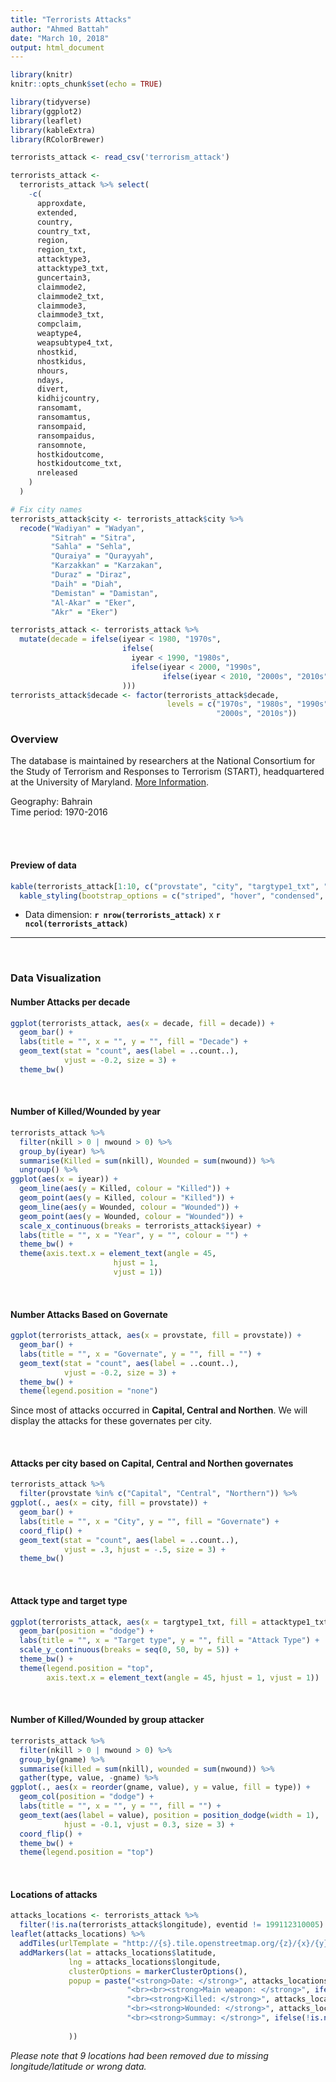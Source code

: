 ```yaml
---
title: "Terrorists Attacks"
author: "Ahmed Battah"
date: "March 10, 2018"
output: html_document
---
```


```r
library(knitr)
knitr::opts_chunk$set(echo = TRUE)
```

```r

library(tidyverse)
library(ggplot2)
library(leaflet)
library(kableExtra)
library(RColorBrewer)

terrorists_attack <- read_csv('terrorism_attack')

terrorists_attack <-
  terrorists_attack %>% select(
    -c(
      approxdate,
      extended,
      country,
      country_txt,
      region,
      region_txt,
      attacktype3,
      attacktype3_txt,
      guncertain3,
      claimmode2,
      claimmode2_txt,
      claimmode3,
      claimmode3_txt,
      compclaim,
      weaptype4,
      weapsubtype4_txt,
      nhostkid,
      nhostkidus,
      nhours,
      ndays,
      divert,
      kidhijcountry,
      ransomamt,
      ransomamtus,
      ransompaid,
      ransompaidus,
      ransomnote,
      hostkidoutcome,
      hostkidoutcome_txt,
      nreleased
    )
  )

# Fix city names
terrorists_attack$city <- terrorists_attack$city %>% 
  recode("Wadiyan" = "Wadyan",
         "Sitrah" = "Sitra",
         "Sahla" = "Sehla",
         "Quraiya" = "Qurayyah",
         "Karzakkan" = "Karzakan",
         "Duraz" = "Diraz",
         "Daih" = "Diah",
         "Demistan" = "Damistan",
         "Al-Akar" = "Eker",
         "Akr" = "Eker")

terrorists_attack <- terrorists_attack %>%
  mutate(decade = ifelse(iyear < 1980, "1970s",
                         ifelse(
                           iyear < 1990, "1980s",
                           ifelse(iyear < 2000, "1990s",
                                  ifelse(iyear < 2010, "2000s", "2010s"))
                         )))
terrorists_attack$decade <- factor(terrorists_attack$decade,
                                   levels = c("1970s", "1980s", "1990s",
                                              "2000s", "2010s"))


```

### Overview

The database is maintained by researchers at the National Consortium for the Study of Terrorism and Responses to Terrorism (START), headquartered at the University of Maryland. [More Information](http://start.umd.edu/gtd/).

Geography: Bahrain  
Time period: 1970-2016

<br><br>

#### Preview of data
```r
kable(terrorists_attack[1:10, c("provstate", "city", "targtype1_txt", "target1", "nkill", "nwound")], col.names = c("Governate", "City","Target type","Target","Killed","Wounded"), "html") %>% 
  kable_styling(bootstrap_options = c("striped", "hover", "condensed", "responsive"))
```

* Data dimension: **`r nrow(terrorists_attack)`** x **`r ncol(terrorists_attack)`**
 
 ***

<br>

### Data Visualization

#### Number Attacks per decade
```r
ggplot(terrorists_attack, aes(x = decade, fill = decade)) +
  geom_bar() +
  labs(title = "", x = "", y = "", fill = "Decade") +
  geom_text(stat = "count", aes(label = ..count..), 
            vjust = -0.2, size = 3) +
  theme_bw()
```

<br> 
  
#### Number of Killed/Wounded by year
```r
terrorists_attack %>% 
  filter(nkill > 0 | nwound > 0) %>% 
  group_by(iyear) %>% 
  summarise(Killed = sum(nkill), Wounded = sum(nwound)) %>% 
  ungroup() %>% 
ggplot(aes(x = iyear)) +
  geom_line(aes(y = Killed, colour = "Killed")) + 
  geom_point(aes(y = Killed, colour = "Killed")) + 
  geom_line(aes(y = Wounded, colour = "Wounded")) + 
  geom_point(aes(y = Wounded, colour = "Wounded")) + 
  scale_x_continuous(breaks = terrorists_attack$iyear) +
  labs(title = "", x = "Year", y = "", colour = "") +
  theme_bw() +
  theme(axis.text.x = element_text(angle = 45,
                       hjust = 1,
                       vjust = 1))
```

<br> 
  
#### Number Attacks Based on Governate
```r
ggplot(terrorists_attack, aes(x = provstate, fill = provstate)) +
  geom_bar() +
  labs(title = "", x = "Governate", y = "", fill = "") +
  geom_text(stat = "count", aes(label = ..count..), 
            vjust = -0.2, size = 3) +
  theme_bw() +
  theme(legend.position = "none")
```

Since most of attacks occurred in __Capital, Central and Northen__. We will
display the attacks for these governates per city.

<br>

#### Attacks per city based on Capital, Central and Northen governates
```r
terrorists_attack %>% 
  filter(provstate %in% c("Capital", "Central", "Northern")) %>% 
ggplot(., aes(x = city, fill = provstate)) +
  geom_bar() +
  labs(title = "", x = "City", y = "", fill = "Governate") +
  coord_flip() +
  geom_text(stat = "count", aes(label = ..count..), 
            vjust = .3, hjust = -.5, size = 3) +
  theme_bw()

```

<br>

#### Attack type and target type
```r
ggplot(terrorists_attack, aes(x = targtype1_txt, fill = attacktype1_txt)) +
  geom_bar(position = "dodge") +
  labs(title = "", x = "Target type", y = "", fill = "Attack Type") +
  scale_y_continuous(breaks = seq(0, 50, by = 5)) +
  theme_bw() +
  theme(legend.position = "top", 
        axis.text.x = element_text(angle = 45, hjust = 1, vjust = 1))
```

<br>

#### Number of Killed/Wounded by group attacker
```r
terrorists_attack %>% 
  filter(nkill > 0 | nwound > 0) %>% 
  group_by(gname) %>% 
  summarise(killed = sum(nkill), wounded = sum(nwound)) %>% 
  gather(type, value, -gname) %>% 
ggplot(., aes(x = reorder(gname, value), y = value, fill = type)) +
  geom_col(position = "dodge") +
  labs(title = "", x = "", y = "", fill = "") +
  geom_text(aes(label = value), position = position_dodge(width = 1), 
            hjust = -0.1, vjust = 0.3, size = 3) +
  coord_flip() +
  theme_bw() +
  theme(legend.position = "top")
```
<br>

#### Locations of attacks
```r
attacks_locations <- terrorists_attack %>% 
  filter(!is.na(terrorists_attack$longitude), eventid != 199112310005)
leaflet(attacks_locations) %>% 
  addTiles(urlTemplate = "http://{s}.tile.openstreetmap.org/{z}/{x}/{y}.png") %>% 
  addMarkers(lat = attacks_locations$latitude, 
             lng = attacks_locations$longitude,
             clusterOptions = markerClusterOptions(),
             popup = paste("<strong>Date: </strong>", attacks_locations$iday,"/",attacks_locations$imonth,"/", attacks_locations$iyear,
                          "<br><br><strong>Main weapon: </strong>", ifelse(!is.na(attacks_locations$weaptype1_txt), attacks_locations$weaptype1_txt, "NA"),
                          "<br><strong>Killed: </strong>", attacks_locations$nkill,
                          "<br><strong>Wounded: </strong>", attacks_locations$nwound,
                          "<br><strong>Summay: </strong>", ifelse(!is.na(attacks_locations$summary), attacks_locations$summary, "NA")
                          
             ))
```

_Please note that 9 locations had been removed due to missing
longitude/latitude or wrong data._